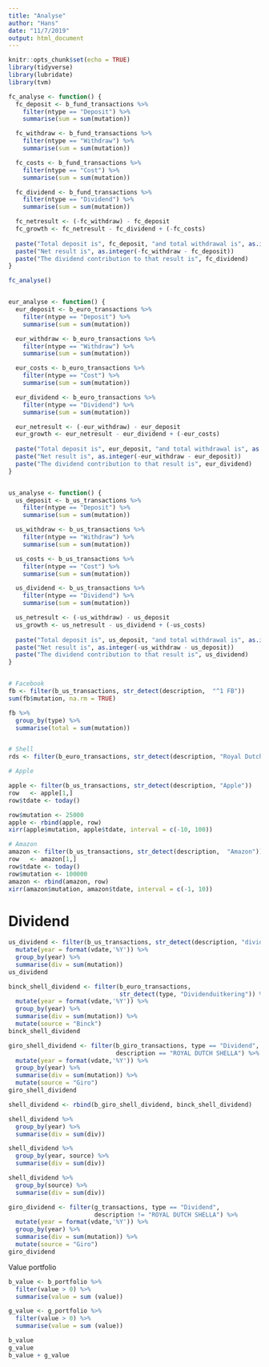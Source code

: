 ```yaml
---
title: "Analyse"
author: "Hans"
date: "11/7/2019"
output: html_document
---
```


```r
knitr::opts_chunk$set(echo = TRUE)
library(tidyverse)
library(lubridate)
library(tvm)
```

```r

fc_analyse <- function() {
  fc_deposit <- b_fund_transactions %>%
    filter(ntype == "Deposit") %>%
    summarise(sum = sum(mutation))

  fc_withdraw <- b_fund_transactions %>%
    filter(ntype == "Withdraw") %>%
    summarise(sum = sum(mutation))

  fc_costs <- b_fund_transactions %>%
    filter(ntype == "Cost") %>%
    summarise(sum = sum(mutation))

  fc_dividend <- b_fund_transactions %>%
    filter(ntype == "Dividend") %>%
    summarise(sum = sum(mutation))

  fc_netresult <- (-fc_withdraw) - fc_deposit
  fc_growth <- fc_netresult - fc_dividend + (-fc_costs)
  
  paste("Total deposit is", fc_deposit, "and total withdrawal is", as.integer(fc_withdraw))
  paste("Net result is", as.integer(-fc_withdraw - fc_deposit))
  paste("The dividend contribution to that result is", fc_dividend)
}

fc_analyse()


eur_analyse <- function() {
  eur_deposit <- b_euro_transactions %>%
    filter(ntype == "Deposit") %>%
    summarise(sum = sum(mutation))

  eur_withdraw <- b_euro_transactions %>%
    filter(ntype == "Withdraw") %>%
    summarise(sum = sum(mutation))

  eur_costs <- b_euro_transactions %>%
    filter(ntype == "Cost") %>%
    summarise(sum = sum(mutation))

  eur_dividend <- b_euro_transactions %>%
    filter(ntype == "Dividend") %>%
    summarise(sum = sum(mutation))

  eur_netresult <- (-eur_withdraw) - eur_deposit
  eur_growth <- eur_netresult - eur_dividend + (-eur_costs)
  
  paste("Total deposit is", eur_deposit, "and total withdrawal is", as.integer(eur_withdraw))
  paste("Net result is", as.integer(-eur_withdraw - eur_deposit))
  paste("The dividend contribution to that result is", eur_dividend)
}


us_analyse <- function() {
  us_deposit <- b_us_transactions %>%
    filter(ntype == "Deposit") %>%
    summarise(sum = sum(mutation))

  us_withdraw <- b_us_transactions %>%
    filter(ntype == "Withdraw") %>%
    summarise(sum = sum(mutation))

  us_costs <- b_us_transactions %>%
    filter(ntype == "Cost") %>%
    summarise(sum = sum(mutation))

  us_dividend <- b_us_transactions %>%
    filter(ntype == "Dividend") %>%
    summarise(sum = sum(mutation))

  us_netresult <- (-us_withdraw) - us_deposit
  us_growth <- us_netresult - us_dividend + (-us_costs)
  
  paste("Total deposit is", us_deposit, "and total withdrawal is", as.integer(us_withdraw))
  paste("Net result is", as.integer(-us_withdraw - us_deposit))
  paste("The dividend contribution to that result is", us_dividend)
}


# Facebook
fb <- filter(b_us_transactions, str_detect(description,  "^1 FB"))
sum(fb$mutation, na.rm = TRUE)

fb %>%
  group_by(type) %>%
  summarise(total = sum(mutation))


# Shell 
rds <- filter(b_euro_transactions, str_detect(description, "Royal Dutch"))

# Apple

apple <- filter(b_us_transactions, str_detect(description, "Apple"))
row   <- apple[1,]
row$tdate <- today()

row$mutation <- 25000
apple <- rbind(apple, row)
xirr(apple$mutation, apple$tdate, interval = c(-10, 100))

# Amazon
amazon <- filter(b_us_transactions, str_detect(description,  "Amazon"))
row   <- amazon[1,]
row$tdate <- today()
row$mutation <- 100000
amazon <- rbind(amazon, row)
xirr(amazon$mutation, amazon$tdate, interval = c(-1, 10))
```

# Dividend

```r


us_dividend <- filter(b_us_transactions, str_detect(description, "dividend")) %>%
  mutate(year = format(vdate,'%Y')) %>%
  group_by(year) %>%
  summarise(div = sum(mutation))
us_dividend

binck_shell_dividend <- filter(b_euro_transactions, 
                               str_detect(type, "Dividenduitkering")) %>%
  mutate(year = format(vdate,'%Y')) %>%
  group_by(year) %>%
  summarise(div = sum(mutation)) %>%
  mutate(source = "Binck")
binck_shell_dividend

giro_shell_dividend <- filter(b_giro_transactions, type == "Dividend", 
                              description == "ROYAL DUTCH SHELLA") %>%
  mutate(year = format(vdate,'%Y')) %>%
  group_by(year) %>%
  summarise(div = sum(mutation)) %>%
  mutate(source = "Giro")
giro_shell_dividend

shell_dividend <- rbind(b_giro_shell_dividend, binck_shell_dividend)

shell_dividend %>%
  group_by(year) %>%
  summarise(div = sum(div))

shell_dividend %>%
  group_by(year, source) %>%
  summarise(div = sum(div))

shell_dividend %>%
  group_by(source) %>%
  summarise(div = sum(div))

giro_dividend <- filter(g_transactions, type == "Dividend", 
                        description != "ROYAL DUTCH SHELLA") %>%
  mutate(year = format(vdate,'%Y')) %>%
  group_by(year) %>%
  summarise(div = sum(mutation)) %>%
  mutate(source = "Giro")
giro_dividend
```


Value portfolio

```r
b_value <- b_portfolio %>%
  filter(value > 0) %>%
  summarise(value = sum (value))

g_value <- g_portfolio %>%
  filter(value > 0) %>%
  summarise(value = sum (value))

b_value
g_value
b_value + g_value
```

